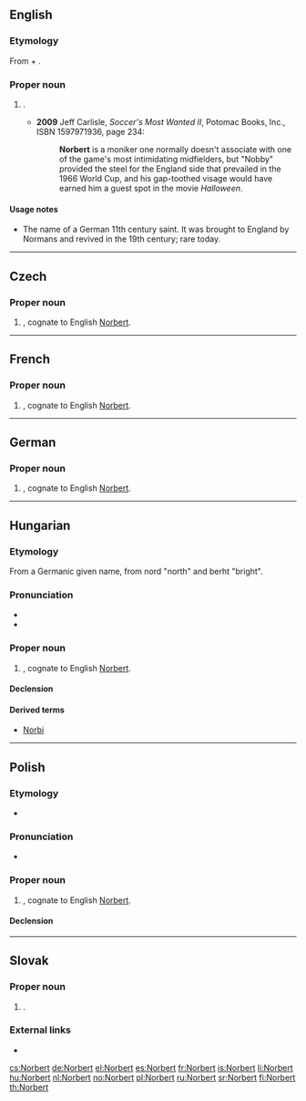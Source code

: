 ==English==

===Etymology===
From {{etyl|goh|en}} {{term|nord||north|lang=goh}} + {{term|beraht||bright|lang=goh}}.

===Proper noun===
{{en-proper noun}}

# {{given name|male|from=Germanic}}.
#* '''2009''' Jeff Carlisle, ''Soccer's Most Wanted II'', Potomac Books, Inc., ISBN 1597971936, page 234:
#*: '''Norbert''' is a moniker one normally doesn't associate with one of the game's most intimidating midfielders, but "Nobby" provided the steel for the England side that prevailed in the 1966 World Cup, and his gap-toothed visage would have earned him a guest spot in the movie ''Halloween''.

====Usage notes====
* The name of a German 11th century saint. It was brought to England by Normans and revived in the 19th century; rare today.

----

==Czech==
{{wikipedia|lang=cs}}

===Proper noun===
{{cs-proper noun|g=m}}

# {{given name|male|lang=cs}}, cognate to English [[#English|Norbert]].

----

==French==

===Proper noun===
{{fr-proper noun}}

# {{given name|male|lang=fr}}, cognate to English [[#English|Norbert]].

----

==German==

===Proper noun===
{{head|de|proper noun}}

# {{given name|male|lang=de}}, cognate to English [[#English|Norbert]].

----

==Hungarian==
{{wikipedia|lang=hu}}

===Etymology===
From a Germanic given name, from nord "north" and berht "bright".

===Pronunciation===
* {{IPA|/ˈnorbɛrt/|lang=hu}}
* {{hyphenation|Nor|bert|lang=hu}}

===Proper noun===
{{head|hu|proper noun}}

# {{given name|male|lang=hu}}, cognate to English [[#English|Norbert]].

====Declension====
{{hu-decl-ek|Norber|t|et}}{{hu-pos-etek|Norbert|j|jei}}

====Derived terms====
* [[Norbi]]

----

==Polish==

===Etymology===
* {{pl-IPA-auto}}

===Pronunciation===
* {{audio|Pl-Norbert.ogg|Audio|lang=pl}}

===Proper noun===
{{pl-proper noun|m-pr}}

# {{given name|male|lang=pl}}, cognate to English [[#English|Norbert]].

====Declension====
{{pl-decl-noun-masc-pers|Norber|t|Norbertowie}}

----

==Slovak==

===Proper noun===
{{sk-proper noun|g=m}}

# {{given name|male|lang=sk}}.

===External links===
* {{R:SDK}}

[[cs:Norbert]]
[[de:Norbert]]
[[el:Norbert]]
[[es:Norbert]]
[[fr:Norbert]]
[[is:Norbert]]
[[li:Norbert]]
[[hu:Norbert]]
[[nl:Norbert]]
[[no:Norbert]]
[[pl:Norbert]]
[[ru:Norbert]]
[[sr:Norbert]]
[[fi:Norbert]]
[[th:Norbert]]